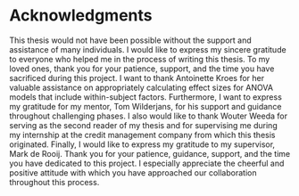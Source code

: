 # Acknowledgments
This thesis would not have been possible without the support and assistance of many individuals. I would like to express my sincere gratitude to everyone who helped me in the process of writing this thesis. To my loved ones, thank you for your patience, support, and the time you have sacrificed during this project. I want to thank Antoinette Kroes for her valuable assistance on appropriately calculating effect sizes for ANOVA models that include within-subject factors. Furthermore, I want to express my gratitude for my mentor, Tom Wilderjans, for his support and guidance throughout challenging phases. I also would like to thank Wouter Weeda for serving as the second reader of my thesis and for supervising me during my internship at the credit management company from which this thesis originated. Finally, I would like to express my gratitude to my supervisor, Mark de Rooij. Thank you for your patience, guidance, support, and the time you have dedicated to this project. I especially appreciate the cheerful and positive attitude with which you have approached our collaboration throughout this process.

\newpage